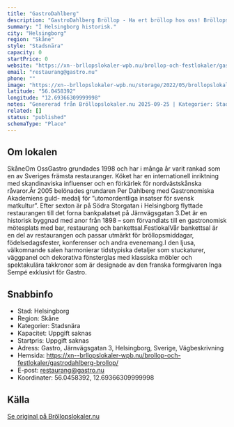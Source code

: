 ```yaml
---
title: "GastroDahlberg"
description: "GastroDahlberg Bröllop - Ha ert bröllop hos oss! Bröllopslokal Helsingborg. Skicka gärna en förfrågan så hjälper vi Er!"
summary: "I Helsingborg historisk."
city: "Helsingborg"
region: "Skåne"
style: "Stadsnära"
capacity: 0
startPrice: 0
website: "https://xn--brllopslokaler-wpb.nu/brollop-och-festlokaler/gastrodahlberg-brollop/"
email: "restaurang@gastro.nu"
phone: ""
image: "https://xn--brllopslokaler-wpb.nu/storage/2022/05/brollopslokaler-helsningborg-festvaning-festlokal-skane.webp"
latitude: "56.0458392"
longitude: "12.69366309999998"
notes: "Genererad från Bröllopslokaler.nu 2025-09-25 | Kategorier: Stadsnära"
related: []
status: "published"
schemaType: "Place"
---
```


## Om lokalen

SkåneOm OssGastro grundades 1998 och har i många år varit rankad som en av Sveriges främsta restauranger. Köket har en internationell inriktning med skandinaviska influenser och en förkärlek för nordvästskånska råvaror.År 2005 belönades grundaren Per Dahlberg med Gastronomiska Akademiens guld- medalj för ”utomordentliga insatser för svensk matkultur”. Efter sexton är på Södra Storgatan i Helsingborg flyttade restaurangen till det forna bankpalatset på Järnvägsgatan 3.Det är en historisk byggnad med anor från 1898 – som förvandlats till en gastronomisk mötesplats med bar, restaurang och bankettsal.FestlokalVår bankettsal är en del av restaurangen och passar utmärkt för bröllopsmiddagar, födelsedagsfester, konferenser och andra evenemang.I den ljusa, välkomnande salen harmonierar tidstypiska detaljer som stuckaturer, väggpanel och dekorativa fönsterglas med klassiska möbler och spektakulära takkronor som är designade av den franska formgivaren Inga Sempé exklusivt för Gastro.

## Snabbinfo

- Stad: Helsingborg
- Region: Skåne
- Kategorier: Stadsnära
- Kapacitet: Uppgift saknas
- Startpris: Uppgift saknas
- Adress: Gastro, Järnvägsgatan 3, Helsingborg, Sverige, Vägbeskrivning
- Hemsida: https://xn--brllopslokaler-wpb.nu/brollop-och-festlokaler/gastrodahlberg-brollop/
- E-post: restaurang@gastro.nu
- Koordinater: 56.0458392, 12.69366309999998

## Källa

[Se original på Bröllopslokaler.nu](https://xn--brllopslokaler-wpb.nu/brollop-och-festlokaler/gastrodahlberg-brollop/)

